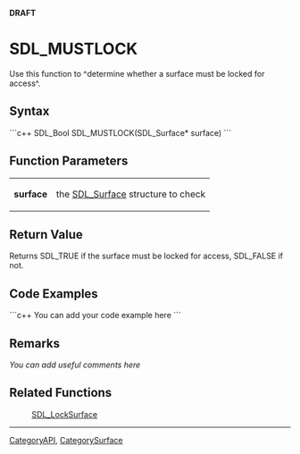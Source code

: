 <!-- pragma section-numbers off -->
<!-- pragma disable-camelcase -->
'''DRAFT'''

= SDL_MUSTLOCK =
Use this function to ^determine whether a surface must be locked for access^.


== Syntax ==
```c++
SDL_Bool SDL_MUSTLOCK(SDL_Surface* surface)
```

== Function Parameters ==
{|
|'''surface'''
|the [[SDL_Surface]] structure to check
|}

== Return Value ==
Returns SDL_TRUE if the surface must be locked for access, SDL_FALSE if not.

== Code Examples ==
```c++
You can add your code example here
```

== Remarks ==
''You can add useful comments here''

== Related Functions ==
:[[SDL_LockSurface]]

----
[[CategoryAPI]], [[CategorySurface]]
